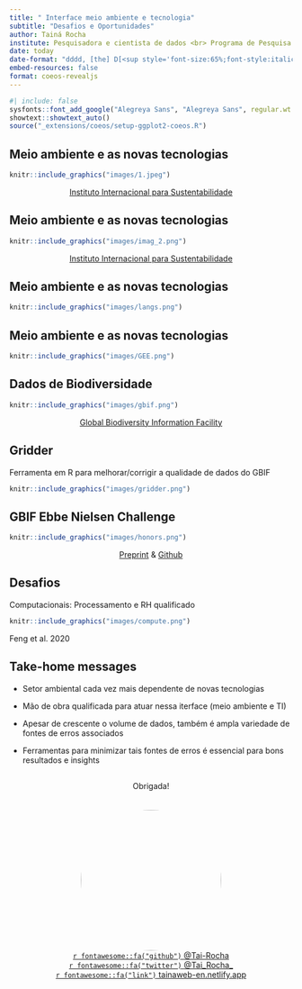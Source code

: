 ```yaml
---
title: " Interface meio ambiente e tecnologia"
subtitle: "Desafios e Oportunidades"
author: Tainá Rocha
institute: Pesquisadora e cientista de dados <br> Programa de Pesquisa em Biodiversidade - MCTI
date: today
date-format: "dddd, [the] D[<sup style='font-size:65%;font-style:italic;'>th</sup>] [of] MMMM, YYYY"
embed-resources: false
format: coeos-revealjs
---
```


```r
#| include: false
sysfonts::font_add_google("Alegreya Sans", "Alegreya Sans", regular.wt = 300)
showtext::showtext_auto()
source("_extensions/coeos/setup-ggplot2-coeos.R")
```

## Meio ambiente e as novas tecnologias

```r
knitr::include_graphics("images/1.jpeg")
```
<center>[Instituto Internacional para Sustentabilidade](https://www.iis-rio.org/)</center>

## Meio ambiente e as novas tecnologias

```r
knitr::include_graphics("images/imag_2.png")
```
<center>[Instituto Internacional para Sustentabilidade](https://www.iis-rio.org/)</center>


## Meio ambiente e as novas tecnologias

```r
knitr::include_graphics("images/langs.png")
```

## Meio ambiente e as novas tecnologias

```r
knitr::include_graphics("images/GEE.png")
```


## Dados de  Biodiversidade 

```r
knitr::include_graphics("images/gbif.png")
```

<center>[Global Biodiversity Information Facility](https://www.gbif.org/)</center>

## Gridder

Ferramenta em R para melhorar/corrigir a qualidade de dados do GBIF

```r
knitr::include_graphics("images/gridder.png")
```

## GBIF Ebbe Nielsen Challenge

```r
knitr::include_graphics("images/honors.png")
```
<center>[Preprint](https://ecoevorxiv.org/repository/view/3752/) & 
[Github](https://github.com/BiogeographyLab/gridder.github.io)</center>  

## Desafios

Computacionais: Processamento e RH qualificado

```r
knitr::include_graphics("images/compute.png")
```

Feng et al. 2020


## Take-home messages

- Setor ambiental cada vez mais dependente de novas tecnologias  

- Mão de obra qualificada para atuar nessa iterface (meio ambiente e TI) 

- Apesar de crescente o volume de dados, também é ampla variedade de fontes de erros associados

- Ferramentas para minimizar tais fontes de erros é essencial para bons resultados e insights

## 

<center> Obrigada! </center>
<br/>
<br/>
<center><img style="border-radius: 50%;" src="https://avatars.githubusercontent.com/u/11633554?v=4" width="250px"/></center>
<center>[`r fontawesome::fa("github")` @Tai-Rocha](https://github.com/Tai-Rocha)</center>    
<center>[`r fontawesome::fa("twitter")` @Tai_Rocha_](https://twitter.com/Tai_Rocha_)</center>   
<center>[`r fontawesome::fa("link")` tainaweb-en.netlify.app](https://tainaweb-en.netlify.app/)</center>

